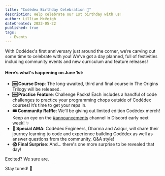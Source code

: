 ```yaml
---
title: "Codédex Birthday Celebration 🎂"
description: Help celebrate our 1st birthday with us!
author: Lillian McVeigh
dateCreated: 2023-05-22
published: true
tags:
  - Events
---
```


With Codédex's first anniversary just around the corner, we’re carving out some time to celebrate with you! We’ve got a day planned, full of festivities including community events and new curriculum and feature releases!

#### Here’s what's happening on June 1st:

<ul>
  <li><strong>🆕 Course Drop</strong>: The long-awaited, third and final course in The Origins Trilogy will be released.</li>
  <li><strong>🆕 Practice Feature</strong>: Challenge Packs! Each includes a handful of code challenges to practice your programming chops outside of Codédex courses! It’s time to get your reps in.</li>
  <li><strong>🎟️ Community Raffle</strong>: We’ll be giving out limited edition Codédex merch! Keep an eye on the <a href="https://discord.com/channels/960713185055375478/992694461714927686/1110205145834336378" target="_blank">#announcements</a> channel in Discord early next week! ✨</li>
  <li><strong>💬 Special AMA</strong>: Codédex Engineers, Dharma and Asiqur, will share their journey learning to code and experience building Codédex as well as answer questions from the community, Q&A style!</li>
  <li><strong>😱 Final Surprise</strong>: And... there's one more surprise to be revealed that day!</li>
</ul>

Excited? We sure are.

Stay tuned! 💖
